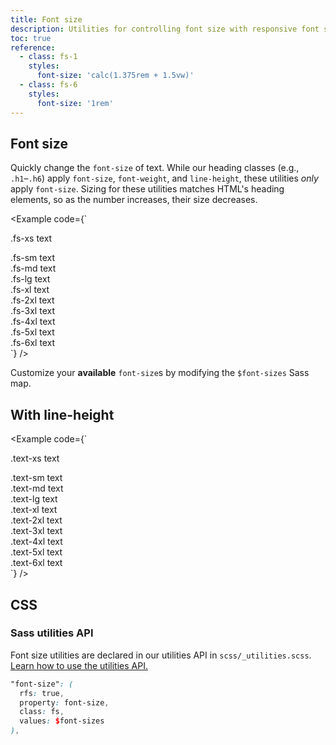 ```yaml
---
title: Font size
description: Utilities for controlling font size with responsive font sizing.
toc: true
reference:
  - class: fs-1
    styles:
      font-size: 'calc(1.375rem + 1.5vw)'
  - class: fs-6
    styles:
      font-size: '1rem'
---
```



## Font size

Quickly change the `font-size` of text. While our heading classes (e.g., `.h1`–`.h6`) apply `font-size`, `font-weight`, and `line-height`, these utilities _only_ apply `font-size`. Sizing for these utilities matches HTML's heading elements, so as the number increases, their size decreases.

<Example code={`<div class="fs-xs">.fs-xs text</div>
<div class="fs-sm">.fs-sm text</div>
<div class="fs-md">.fs-md text</div>
<div class="fs-lg">.fs-lg text</div>
<div class="fs-xl">.fs-xl text</div>
<div class="fs-2xl">.fs-2xl text</div>
<div class="fs-3xl">.fs-3xl text</div>
<div class="fs-4xl">.fs-4xl text</div>
<div class="fs-5xl">.fs-5xl text</div>
<div class="fs-6xl">.fs-6xl text</div>`} />

Customize your **available** `font-size`s by modifying the `$font-sizes` Sass map.

## With line-height

<Example code={`<div class="text-xs">.text-xs text</div>
<div class="text-sm">.text-sm text</div>
<div class="text-md">.text-md text</div>
<div class="text-lg">.text-lg text</div>
<div class="text-xl">.text-xl text</div>
<div class="text-2xl">.text-2xl text</div>
<div class="text-3xl">.text-3xl text</div>
<div class="text-4xl">.text-4xl text</div>
<div class="text-5xl">.text-5xl text</div>
<div class="text-6xl">.text-6xl text</div>`} />

## CSS

### Sass utilities API

Font size utilities are declared in our utilities API in `scss/_utilities.scss`. [Learn how to use the utilities API.]([[docsref:/utilities/api#using-the-api]])

```scss
"font-size": (
  rfs: true,
  property: font-size,
  class: fs,
  values: $font-sizes
),
```
